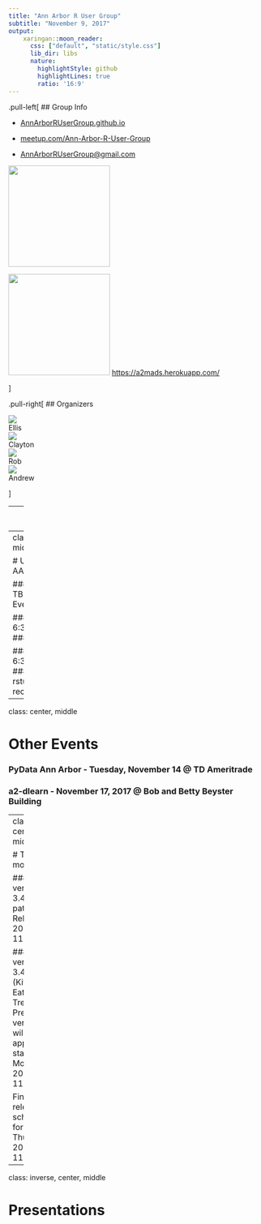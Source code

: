 ```yaml
---
title: "Ann Arbor R User Group"
subtitle: "November 9, 2017"
output:
    xaringan::moon_reader:
      css: ["default", "static/style.css"]
      lib_dir: libs
      nature:
        highlightStyle: github
        highlightLines: true
        ratio: '16:9'
---
```


.pull-left[
## Group Info

- [AnnArborRUserGroup.github.io](https://AnnArborRUserGroup.github.io)

- [meetup.com/Ann-Arbor-R-User-Group](http://meetup.com/Ann-Arbor-R-User-Group)

- [AnnArborRUserGroup@gmail.com](AnnArborRUserGroup@gmail.com)

<div style="display: block; margin: auto;">
  <img src="static/slack_cmyk.png" width="200">

  <img src="static/everywhere@2x.png" width="200">
  <a href="https://a2mads.herokuapp.com/">https://a2mads.herokuapp.com/</a>
</div>
]

.pull-right[
## Organizers

<div class="grid">
  <div class="card">
  <img src="https://avatars3.githubusercontent.com/u/9932219?v=3&s=96"></img>
  <br>Ellis
  </div>
  
  <div class="col s6 card">
  <img src="https://avatars3.githubusercontent.com/u/5169330?v=3&s=96"></img>
  <br>Clayton
  </div>
  
  <div class="card">
  <img src="https://avatars3.githubusercontent.com/u/5975297?v=3&s=96"></img>
  <br>Rob
  </div>
  
  <div class="card">
  <img src="https://avatars3.githubusercontent.com/u/8618665?v=3&s=96"></img>
  <br>Andrew
  </div>
</div>

]

---
class: center, middle

# Sponsors

<img src="static/RConsortium_Horizontal_Pantone.png"  style="max-width: 30%; display: block; margin: 0 auto;">

<img src="static/spark-logo.jpeg" style="max-width: 30%; display: block; margin: 0 auto;">

---
class: center, middle

# Upcoming AARUG Events

### December - TBD
#### Social Event

### January 11 - 6:30 PM @ SPARK
#### TBD

### February 8 - 6:30 PM @ SPARK
#### rstudio::conf(2018) recap
#### TBD

---
class: center, middle

# Other Events

### PyData Ann Arbor - Tuesday, November 14 @ TD Ameritrade

### a2-dlearn - November 17, 2017 @ Bob and Betty Beyster Building

---
class: center, middle

# This month in R

### R version 3.4.2 patched
Released 2017-11-06

### R version 3.4.3 (Kite-Eating Tree) 
Prerelease versions will appear starting Monday 2017-11-20.

Final release is scheduled for Thursday 2017-11-30.

---
class: inverse, center, middle

# Presentations

